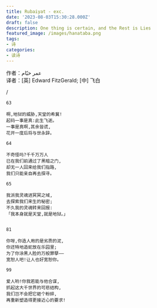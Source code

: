 ```yaml
---
title: Rubaiyat - exc.
date: '2023-08-03T15:30:28.000Z'
draft: false
description: One thing is certain, and the Rest is Lies
featured_image: /images/hanataba.png
tags:
- 诗
categories:
- 读诗
---
```


作者：عمر خیّام  
译者：[英] Edward FitzGerald; [中] 飞白

/

```
63

啊,地狱的威胁,天堂的希冀!
起码一事是真:此生飞逝。
一事是真啊,其余皆谎,
花开一度后将与世永辞。

64

不奇怪吗?千千万万人
已在我们前通过了黑暗之门,
却无一人回来给我们指路,
我们只能亲自再去探寻。

65

我派我灵魂进冥冥之域,
去探索我们来生的秘密;
不久我的灵魂转来回报:
「我本身就是天堂,就是地狱。」


81

你呀,你造人用的是劣质的泥,
你还特地造蛇放在乐园里;
为了你涂黑人脸的万般罪孽——
宽恕人吧!让人也好宽恕你。

99

爱人哟!你我若能与他合谋,
抓起这大千世界的可悲结构,
我们岂不会把它砸个粉碎,
再重新塑造得更接近心的要求!
```